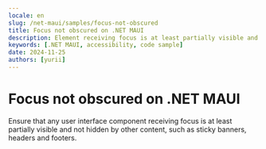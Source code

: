 ```yaml
---
locale: en
slug: /net-maui/samples/focus-not-obscured
title: Focus not obscured on .NET MAUI
description: Element receiving focus is at least partially visible and not obscured by other content.
keywords: [.NET MAUI, accessibility, code sample]
date: 2024-11-25
authors: [yurii]
---
```


# Focus not obscured on .NET MAUI

Ensure that any user interface component receiving focus is at least partially visible and not hidden by other content, such as sticky banners, headers and footers.

<CodeSample id="focus-not-obscured" platform="net-maui" locale="en"/>
